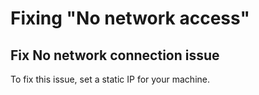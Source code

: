 # Fixing "No network access"

## Fix No network connection issue

To fix this issue, set a static IP for your machine.